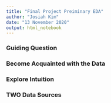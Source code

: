 ```yaml
---
title: "Final Project Preiminary EDA"
author: "Josiah Kim"
date: "13 November 2020"
output: html_notebook
---
```


### Guiding Question



### Become Acquainted with the Data



### Explore Intuition


### TWO Data Sources
